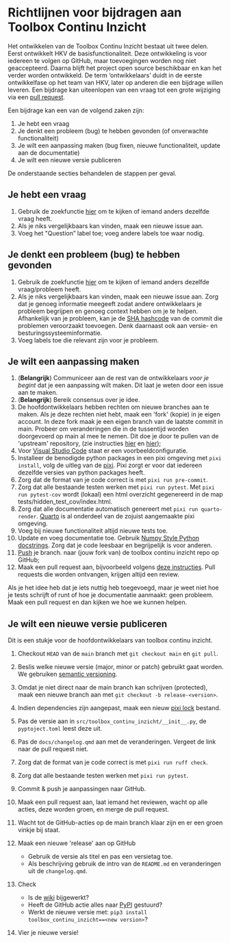 # Richtlijnen voor bijdragen aan Toolbox Continu Inzicht

Het ontwikkelen van de Toolbox Continu Inzicht bestaat uit twee delen.
Eerst ontwikkelt HKV de basisfunctionaliteit. Deze ontwikkeling is voor iedereen te volgen op GitHub, maar toevoegingen worden nog niet geaccepteerd.
Daarna blijft het project open source beschikbaar en kan het verder worden ontwikkeld.
De term 'ontwikkelaars' duidt in de eerste ontwikkelfase op het team van HKV, later op anderen die een bijdrage willen leveren.
Een bijdrage kan uiteenlopen van een vraag tot een grote wijziging via een [pull
request](https://help.github.com/articles/about-pull-requests/).

Een bijdrage kan een van de volgend zaken zijn:

1. Je hebt een vraag
1. Je denkt een probleem (bug) te hebben gevonden (of onverwachte  functionaliteit)
1. Je wilt een aanpassing maken (bug fixen, nieuwe functionaliteit, update aan de documentatie)
1. Je wilt een nieuwe versie publiceren

De onderstaande secties behandelen de stappen per geval.

## Je hebt een vraag

1. Gebruik de zoekfunctie
    [hier](https://github.com/continu-inzicht/toolbox-continu-inzicht/issues) om te kijken
    of iemand anders dezelfde vraag heeft.
1. Als je niks vergelijkbaars kan vinden, maak een nieuwe issue aan.
1. Voeg het \"Question"\ label toe; voeg andere labels toe waar nodig.

## Je denkt een probleem (bug) te hebben gevonden

1. Gebruik de zoekfunctie
    [hier](https://github.com/continu-inzicht/toolbox-continu-inzicht/issues) om te kijken
    of iemand anders dezelfde vraag/probleem heeft.
1. Als je niks vergelijkbaars kan vinden, maak een nieuwe issue aan.
   Zorg dat je genoeg informatie meegeeft zodat andere ontwikkelaars je
   probleem begrijpen en genoeg context hebben om je te helpen.
   Afhankelijk van je probleem, kan je de [SHA
   hashcode](https://help.github.com/articles/autolinked-references-and-urls/#commit-shas)
   van de commit die problemen veroorzaakt toevoegen. Denk daarnaast ook aan
   versie- en besturingssysteeminformatie.
1. Voeg labels toe die relevant zijn voor je probleem.

## Je wilt een aanpassing maken

1. (**Belangrijk**) Communiceer aan de rest van de ontwikkelaars _voor je begint_ dat je een aanpassing wilt maken. Dit laat je weten door een issue aan te maken.
1. (**Belangrijk**) Bereik consensus over je idee.
1. De hoofdontwikkelaars hebben rechten om nieuwe branches aan te maken.
   Als je deze rechten niet hebt, maak een \'fork\' (kopie) in je eigen account.
   In deze fork maak je een eigen branch van de laatste  commit in main. Probeer om
    veranderingen die in de tussentijd worden doorgevoerd op main al mee
    te nemen. Dit doe je door te pullen van de \'upstream\'
    repository, (zie instructies
    [hier](https://help.github.com/articles/configuring-a-remote-for-a-fork/)
    en [hier](https://help.github.com/articles/syncing-a-fork/));
1. Voor [Visual Studio Code](https://code.visualstudio.com) staat er een voorbeeldconfiguratie.
1. Installeer de benodigde python packages in een pixi omgeving met `pixi install`, volg de uitleg van de [pixi](https://pixi.sh/latest/). Pixi zorgt er voor dat iedereen dezelfde versies van python packages heeft.
1. Zorg dat de format van je code correct is met `pixi run pre-commit`.
1. Zorg dat alle bestaande testen werken met `pixi run pytest`. Met `pixi run pytest-cov` wordt (lokaal) een html overzicht gegenereerd in de map tests/hidden_test_cov/index.html.
1. Zorg dat alle documentatie automatisch genereert met `pixi run quarto-render`. [Quarto](https://quarto.org/docs/computations/python.html) is al onderdeel van de zojuist aangemaakte pixi omgeving.
1. Voeg bij nieuwe functionaliteit altijd nieuwe tests toe.
1. Update en voeg documentatie toe. Gebruik [Numpy Style Python
    docstrings](https://numpydoc.readthedocs.io/en/latest/format.html#documenting-classes). Zorg dat je code leesbaar en begrijpelijk is voor anderen.
1. [Push](http://rogerdudler.github.io/git-guide/) je branch.
    naar (jouw fork van) de toolbox continu inzicht repo op GitHub;
1. Maak een pull request aan, bijvoorbeeld volgens
    [deze instructies](https://help.github.com/articles/creating-a-pull-request/). Pull requests die worden ontvangen, krijgen altijd een review.

Als je het idee heb dat je iets nuttig heb toegevoegd,
maar je weet niet hoe je tests schrijft of runt
of hoe je documentatie aanmaakt: geen probleem.
Maak een pull request en dan kijken we hoe we kunnen helpen.

## Je wilt een nieuwe versie publiceren

Dit is een stukje voor de hoofdontwikkelaars van toolbox continu inzicht.

1. Checkout `HEAD` van de `main` branch met `git checkout main` en `git pull`.
1. Beslis welke nieuwe versie (major, minor or patch) gebruikt gaat worden. We gebruiken [semantic versioning](https://semver.org).
1. Omdat je niet direct naar de main branch kan schrijven (protected), maak een nieuwe branch aan met ``git checkout -b release-<version>``.
1. Indien dependencies zijn aangepast, maak een nieuw [pixi lock](https://pixi.sh/latest/features/lockfile/) bestand.
1. Pas de versie aan in `src/toolbox_continu_inzicht/__init__.py`, de `pyptoject.toml` leest deze uit.
1. Pas de `docs/changelog.qmd` aan met de veranderingen. Vergeet de link naar de pull request niet.
1. Zorg dat de format van je code correct is met `pixi run ruff check`.
1. Zorg dat alle bestaande testen werken met `pixi run pytest`.
1. Commit & push je aanpassingen naar GitHub.
1. Maak een pull request aan, laat iemand het reviewen, wacht op alle acties, deze worden groen, en merge de pull request.
1. Wacht tot de GitHub-acties op de main branch klaar zijn en er een groen vinkje bij staat.
1. Maak een nieuwe \'release\' aan op GitHub
    - Gebruik de versie als titel en pas een versietag toe.
    - Als beschrijving gebruik de intro van de `README.md` en veranderingen uit de `changelog.qmd`.

1. Check

    - Is de [wiki](https://continu-inzicht.github.io/toolbox-continu-inzicht/) bijgewerkt?
    - Heeft de GitHub actie alles naar [PyPI](https://pypi.org/project/continu_inzicht_toolbox) gestuurd?
    - Werkt de nieuwe versie met:
        `pip3 install toolbox_continu_inzicht==<new version>`?

1. Vier je nieuwe versie!
